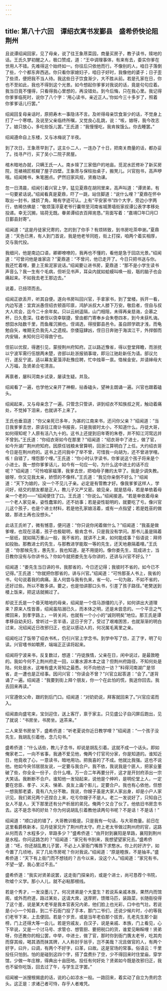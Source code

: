 ```yaml
---
---
---
```

title: 第八十六回　谭绍衣寓书发鄞县　盛希侨快论阻荆州
---



且说谭绍闻回家，见了母亲，说了往王象荩菜园，商量买房子，教子读书，赎地的话。王氏久梦初醒之人，极口赞成，道：“王中调理事体，有来有去，委实你爹在世用人不错。先难得这个始终如一。你往后只依他而行。不像别的人，咱日子落倒了些，个个都东奔西逃。你只看你家媳妇子，咱日子好时，我像他的婆子；日子歪了些须，便把我不当人待。我这些日子饮食渐少，大不胜从前。若是孔家在日，你也不至如此，我也不得到这个光景。如今想起你爹爹对我说的话，竟是句句应着。我当日竟不懂得，只看得我心里想的，再没错处。到今后悔，只在我心里。我记得你爹爹临死时，说你了八个字：‘用心读书，亲近正人。’你如今三十多岁了，照着你爹爹话儿行罢。”

绍闻回复母亲话时，原把寿木一事隐讳不言。及听得母亲饮食渐少的话，不觉身上打了一个寒噤。及说至父亲临终所嘱，又觉良心乱跳，说：“咳，娘呀，我今改志了。娘只放心，多吃些饭儿罢。”王氏道：“我慢慢吃，我肯挨饿么。你去睡罢。”

绍闻遵命自上东楼，又与冰梅说了半夜。

到了次日，王象荩早到了。这主仆二人，一连办了十日，把南关商量的话，都办妥了。找寻产行，买了吴小二院子房屋。

棺木暗地办就，只瞒王氏一人。南乡赎了三家佃户的地亩。觅泥水匠修补了新买房院，觅裱褙匠核糊了屋子四壁。王象荩与保柱抬桌子，搬凳儿。兴官抱书，高声咿哦。绍闻摊书，朱笔圈点。俨然旧家风规，贤裔功课。

忽一日清晨，绍闻引着兴官上学，猛见夏鼎在胡同里来，高声叫道：“谭贤弟，有一句要紧话说。”绍闻看真是夏鼎，吓了一跳，站住脚道：“说什么哩？”夏鼎在怀中取出一封书，揉损了角，略有字迹可认。上有“平安家书”四个大字，旁边小字两行，依稀仿佛是：“敬烦藻渟夏老爷行囊带至河南省城萧墙街家叔谭公表字孝移处投递。幸无沉搁，铭荷无既。眷弟谭绍衣百拜耑恳。”背面写着：“嘉靖□年□月□日鄞县封寄”。

绍闻道：“这是丹徒家兄寄的，怎的到了你手？有烦转致，到书房吃茶申谢。”夏鼎道：“天色已黑，有人到门首说，我是他老爷同姓，街上打探，咱两个着实相厚，交与我代投。

我细问，他是南边口语，卿卿嘹嘹的，我再也不懂的，看他是急于回店光景。”绍闻道：“可曾问他是谁家店？”夏鼎道：“不曾问，他已走开了。今日只把书送与你。我还忙着哩，要上王紫泥家说话。”绍闻要让进书房，夏鼎道：“那不是小学生读书声音么？我一生有个毛病，但听见书声，耳朵内就如蛤蟆叫唤一般，聒的脑子也会痛起来。不如我去老王那边去。”

说着，已扭项而去。

绍闻正欲丢开，听其自便。遂向书房叫回兴官，手拿家书，到了堂楼。拆开一看，内边写道：宜宾派愚侄绍衣顿首叩禀，鸿胪派叔大人膝下万安。敬启者，侄自与叔大人欢会，迄今二十余年矣。只以云树遥隔，山门相阻，未得再亲慈诲，企慕之杯，日久愈深。往者侄以侥幸联捷，曾由都门寄奉乡会朱卷四本，到今未获札诲。想囵水陆数千里，而鱼雁沉搁也。侄谒选，得授鄞县邑令。虽自顾学疏才浅，而龟勉自矢，唯期无负我先人之遗规。奈倭寇肆凶，侄日日奔驰于海滨江干，外捍御而内安辑，未知何日可得救宁也。

侄前以优叙，得邀引见，蒙授荆州府知府。正以路近豫省，得以登堂拜瞻，而浙抚以宁波军需行伍银两未楚，咨部以赴浙报销事竣，即沿江驰赴新任为请。部议允行，遂反宁波。适以幕友夏藻渟赴豫应聘，忙中烛草一禀。恪候金安。并请婶母大人万福，及贤弟合宅清吉。

再禀者，屡科河南乡试录，屡读生疑。并及。

绍闻看了一遍，也学他父亲开了神橱，拈香磕头，望神主朗诵一遍。兴官也跟着磕头。

绍闻起来，又与母亲念了一遍。只管念只管讲，讲到绍衣不知族叔之死，触动着痛处，不觉掉下泪来，也就讲不上来了。

王氏也垂泪道：“你父亲死已多年，为甚的江南来书，还问你父亲？”绍闻道：“当日我爹爹去世，原该往江南讣书报丧，只是我彼时太小，不知道什么。丹徒大哥，如何得知呢？人原有活八九十的。这书上还提到旧年寄的朱卷，并不知江河窎远并不曾到。”王氏道：“你绍衣哥如今在那里？”绍闻道：“绍衣哥中了进士，做了官，如今升湖广荆州府知府。因原任钱粮未曾算明，回浙江算明白了上任。大约绍衣哥今日是在荆州府的。这书上还问我中了举不曾，可惜我一向胡为，还不曾进学哩。咳！自错了，埋怨那个哩。”王氏道：“你小时认字读书，你爹说这个孩子将来是个小进士。我一想你爹爹话儿，如今有一句应一句，为什么这中进土的话不应呢？”绍闻道：“可怜咱家福薄，我爹去世，把咱母子撇的太早了。我是少调失教。娘呀，你又见我太亲，娇惯的不像样。”王氏道：“我见你亲倒不好么？”绍闻道：“天下为娘的，没一个不见儿子亲。必定是有管教才好。像我爹爹这样人，学问好，结交的朋友都是正人，教儿子又严又密。娘见亲，就是慈母，若是单依着母亲一个老的——”绍闻便住了口。王氏道：“你说么。”绍闻接道。“若是单依着母亲一个老人家见亲，姿性蠢笨的，还不妨事；若是姿性聪明的，就要吃了亏。像兴官儿这个孩子，也是个进士材料，若是他孔家娘活着，或有一点指望；若是姓巫的做娘，那进土再也没想头。”

此话王氏听了，微有憾意，便问道：“你只说你闲着做什么？”绍闻道：“我虽是做爹哩，也现在活着，孩子也极聪明，极肯念书，只是我没有学问。那书儿虽是隔着一层纸，就如隔万重山一般，我不省的，就讲不上来，如何能成事？俗语说：拜师如投胎。那教进士的先生，与那教进学能取一等的先生，还天地悬隔着哩。”王氏道：“你那候先生，惠先生，我也知道，是不用提的。像你娄先生，现成进士，当日教你没有与你讲书么？你如今就把娄先生与你讲的，还讲与兴官不好么？”

绍闻道：“娄先生当日讲的书，我那省的，今日还记得；我彼时不省的，如今已不记得。”王氏道：“你就把你那省的，讲与兴官。”绍闻道：“可怜那圣人书上，我省的书，句句说着我的病痛。圣人何尝与我有仇来，省一句，一句为敌，不如不省的，还好过些。所以不敢多讲。要之，也是怕讲那口头书，引差了孩子路径。”老樊送到楼上饭来，把这话就搁过了。

却说王氏是一个昏天暗地的母亲，绍闻是一个信马游缰的儿子，如何讲出大道理来？原来人性皆善，绍闻虽陷溺已久，而本体之明，还是未尝息的。一个平旦之气撵回来，到孝字路上，一转关间，也就有一个小小的“诚则明矣”地位。那王氏是谭孝移自幼夫妇，曾听过一言半语，这日子穷了，受过了艰难困苦，也就渐渐的明白过来，况绍闻近日改邪归正，也足以感动人的，何况属毛离里之亲。

绍闻吃过了饭带了绍衣书札，仍引兴官上学念书。到学中写了仿，正了字，明了句读。兴官嗜书如嚼蔗，端端正正读将起来。

绍闻将宁波来书，反复数过，想道：“丹徒族情，父亲在日，闲中说过，是最敦睦的。我如今何不上荆州府走一回，以重水源木本之谊？但荆州府路径，不知何处是陆，何处是水，这唯有盛大哥知之最悉。何不向他访一访？”料得河南湖广是邻省，走一遭也是正经事。因问兴官：“你读会不曾？”兴官立起答道：“会了。”遂背诵了一遍。绍闻道：“我要到街上拜个朋友，你一个在此怕的慌，我送你回去。我去回来再读。”

兴官遵依父命，跟的到后门口。绍闻道：“对奶奶说，拜客就回来了。”兴官应诺而入。

绍闻直向盛宅来，宝剑迎住，送上客厅，禀于家主。只见盛公子自闪屏后跑出，见了就说：“书房坐，书房坐。送茶来。”

二人来至书房坐下，盛希侨道：“听老夏说你近日教学哩？”绍闻道：“一个孩子没先生，我胡乱引着他，念几句书。”

盛希侨道：“什么话些，教儿子念书，却说是胡乱引着。这就不成一个话头。即如俺家老二，一向不省事，我通不爱见他，俺两个打官司分家，你是知道的。谁知近日，他竟收了心，一意读书，暗地用功。把我喜的了不成。他就比我强。这也不说他。他如今央邻居朋友说，一定要与我合户。我不依，我说我是个匪人，把家业董破了些，你全全一份子，合什么哩。万一合二年再要分开，这才是开封府添出一宗大笑话。我断断不合户。谁知他一发恸起来，说他是个绅衿，是明伦堂上人，一定要在忠臣、孝子、义夫、悌弟、良友上画个影儿，定要合户。我也有心依他，但想一想我那老婆，竟有八九分不敢。我说，你嫂子虽是大家人家出身，却是小户人家识见，我们弟兄两个还捏合上来，吃亏你嫂子不是人。老二一发说好了，只知自己女人不是人，天下那里还有分产析居的弟兄。俺两个又合了伙了。他依旧书房念书去。这不是念书的好处？你为何说胡乱引着教他读两句书呢？不是话！不是话！”

绍闻道：“顺口说的错了，大哥教训极是。只是我有一句话，与大哥商量。前日在这里看爵秩新本，见丹徒家兄升了荆州府太守。府上老太爷做过荆州府的官，这路从何而去？水程多少，旱路多少？”盛希侨道：“由开封到襄阳是旱路，襄阳到荆州是水程。你问这路怎的？”绍闻道：“家兄有书到来，我想望望家兄去。”盛希侨道：“呸，你还胡乱教儿子罢，不必上人家衙门嘴唇下求憨水。你上的好济宁，如今置了几顷地，买了几处市房呢？你对我说。”绍闻道：“原是睦族，不是抽丰。”盛希侨道：“天下有上衙门而不想钱的？古今以来，没这个人。”绍闻道：“家兄有书，不望一望，我心里过不去。”

盛希侨道：“我实对贤弟说罢，这走衙门探亲的，或是个进士，尚可恳荐个书院，吹嘘个义学。那小人儿，就不必粘那根线。

若是个秀才，一发没墨儿了。何况贤弟是个大童生？若说系亲戚本族，果然内而馆阁，或外而府道，路过某处，这请大席，送厚赆，馈赠马匹，装路菜，长随衙役得了这个差，说是某大老爷是我本官表兄内弟，他们脸上也光彩，口中也气壮。若说是小小一个知县，到二千石衙门投了手本，那门二爷们，还说少候片时，小的等我们老爷下来，上去便回。若是个岁贡，或是当年老伯那个拔贡，孔老先生那个副榜，门上还得大等一会儿。若是穷戚友，白汉子，说是亲戚、本族，门上看见，心下早说，又是一个讨马号、求管仓、想管厨、要把税口的货，谁爱见瞅睬哩！贤弟呀，你还教你的相公罢，中举，中进士，做了官，那时你到衙门膺太老爷，吃其肉而穿其缎，喝其酒而抹其牌，人人称封乎翁乎，岂不美哉？况且做官的人，有两个好字，曰升，曰调，有两个不好字，曰革，曰故。这是官场的常事。俗语云：千里投任只怕到。怕的是碰到这四个字，搭了盘费扑了空，少不得回来时住堂庙，穿学馆，少做一年庄稼，得典出十亩田地。投任有何好处？贤弟如今既是改邪归正，我也不留你吃饭，回去过了午，与学生正字罢。”

绍闻被一派搜根揭底的话，说的心如凉水一般。一路回来，着实动了自立为贵的念头。这正是：求诸己者可恃，存乎人者难凭。